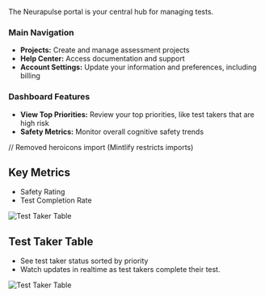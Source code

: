The Neurapulse portal is your central hub for managing tests.

### Main Navigation

- **Projects:** Create and manage assessment projects
- **Help Center:** Access documentation and support
- **Account Settings:** Update your information and preferences, including billing

### Dashboard Features

- **View Top Priorities:** Review your top priorities, like test takers that are high risk
- **Safety Metrics:** Monitor overall cognitive safety trends

// Removed heroicons import (Mintlify restricts imports)

## Key Metrics

- Safety Rating
- Test Completion Rate

![Test Taker Table](images/metrics.png)

## Test Taker Table

- See test taker status sorted by priority
- Watch updates in realtime as test takers complete their test.

![Test Taker Table](images/test-taker-table-collapsed-dashboard.png)
